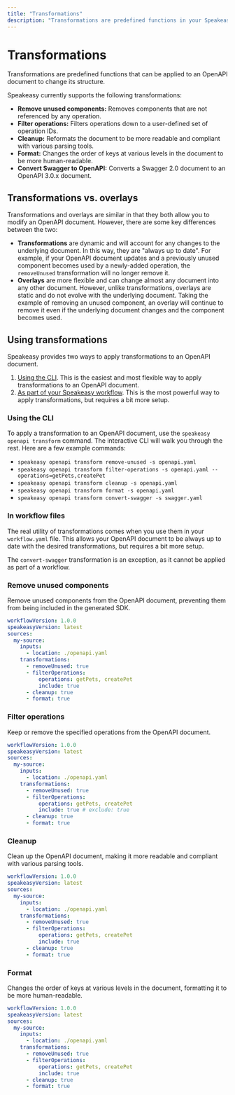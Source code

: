 ```yaml
---
title: "Transformations"
description: "Transformations are predefined functions in your Speakeasy workflow that can be applied to an OpenAPI document to change its structure."
---
```


# Transformations

Transformations are predefined functions that can be applied to an OpenAPI document to change its structure.

Speakeasy currently supports the following transformations:

- **Remove unused components:** Removes components that are not referenced by any operation.
- **Filter operations:** Filters operations down to a user-defined set of operation IDs.
- **Cleanup:** Reformats the document to be more readable and compliant with various parsing tools.
- **Format:** Changes the order of keys at various levels in the document to be more human-readable.
- **Convert Swagger to OpenAPI:** Converts a Swagger 2.0 document to an OpenAPI 3.0.x document.

## Transformations vs. overlays

Transformations and overlays are similar in that they both allow you to modify an OpenAPI document. However, there are some key differences between the two:

- **Transformations** are dynamic and will account for any changes to the underlying document. In this way, they are "always up to date". For example,
if your OpenAPI document updates and a previously unused component becomes used by a newly-added operation, the `removeUnused` transformation will no longer remove it.
- **Overlays** are more flexible and can change almost any document into any other document. However, unlike transformations, overlays are static and do not evolve with the underlying document.
Taking the example of removing an unused component, an overlay will continue to remove it even if the underlying document changes and the component becomes used.

## Using transformations

Speakeasy provides two ways to apply transformations to an OpenAPI document.

1. [Using the CLI](#using-the-cli). This is the easiest and most flexible way to apply transformations to an OpenAPI document.
2. [As part of your Speakeasy workflow](#in-workflow-files). This is the most powerful way to apply transformations, but requires a bit more setup.

### Using the CLI

To apply a transformation to an OpenAPI document, use the `speakeasy openapi transform` command. The interactive CLI will walk you through the rest. Here are a few example commands:

- `speakeasy openapi transform remove-unused -s openapi.yaml`
- `speakeasy openapi transform filter-operations -s openapi.yaml --operations=getPets,createPet`
- `speakeasy openapi transform cleanup -s openapi.yaml`
- `speakeasy openapi transform format -s openapi.yaml`
- `speakeasy openapi transform convert-swagger -s swagger.yaml`

### In workflow files

The real utility of transformations comes when you use them in your `workflow.yaml` file. This allows your OpenAPI document to be always up to date with the desired transformations, but requires a bit more setup.

The `convert-swagger` transformation is an exception, as it cannot be applied as part of a workflow.

<h3>Remove unused components</h3>

Remove unused components from the OpenAPI document, preventing them from being included in the generated SDK.

```yaml
workflowVersion: 1.0.0
speakeasyVersion: latest
sources:
  my-source:
    inputs:
      - location: ./openapi.yaml
    transformations:
      - removeUnused: true
      - filterOperations:
          operations: getPets, createPet
          include: true
      - cleanup: true
      - format: true
```

<h3>Filter operations</h3>

Keep or remove the specified operations from the OpenAPI document.

```yaml
workflowVersion: 1.0.0
speakeasyVersion: latest
sources:
  my-source:
    inputs:
      - location: ./openapi.yaml
    transformations:
      - removeUnused: true
      - filterOperations:
          operations: getPets, createPet
          include: true # exclude: true
      - cleanup: true
      - format: true
```

<h3>Cleanup</h3>

Clean up the OpenAPI document, making it more readable and compliant with various parsing tools.

```yaml
workflowVersion: 1.0.0
speakeasyVersion: latest
sources:
  my-source:
    inputs:
      - location: ./openapi.yaml
    transformations:
      - removeUnused: true
      - filterOperations:
          operations: getPets, createPet
          include: true
      - cleanup: true
      - format: true
```

<h3>Format</h3>

Changes the order of keys at various levels in the document, formatting it to be more human-readable.

```yaml
workflowVersion: 1.0.0
speakeasyVersion: latest
sources:
  my-source:
    inputs:
      - location: ./openapi.yaml
    transformations:
      - removeUnused: true
      - filterOperations:
          operations: getPets, createPet
          include: true
      - cleanup: true
      - format: true
```